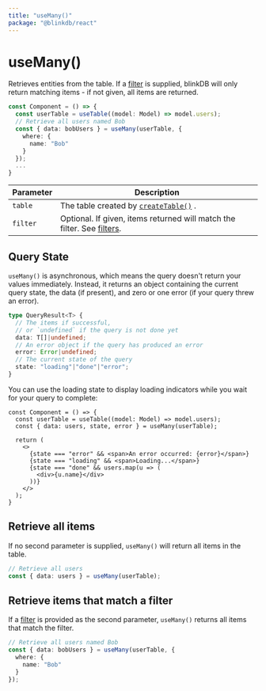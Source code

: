 ```yaml
---
title: "useMany()"
package: "@blinkdb/react"
---
```


# useMany()

Retrieves entities from the table. If a [filter](/docs/filters) is supplied, blinkDB will only
return matching items - if not given, all items are returned.

```ts
const Component = () => {
  const userTable = useTable((model: Model) => model.users);
  // Retrieve all users named Bob
  const { data: bobUsers } = useMany(userTable, {
    where: {
      name: "Bob"
    }
  });
  ...
}
```

| Parameter | Description                                                                             |
| --------- | --------------------------------------------------------------------------------------- |
| `table`   | The table created by [`createTable()`](createtable) .                                   |
| `filter`  | Optional. If given, items returned will match the filter. See [filters](/docs/filters). |

## Query State

`useMany()` is asynchronous, which means the query doesn't return your values immediately.
Instead, it returns an object containing the current query state, the data (if present), and zero or one error (if your query threw an error).

```ts
type QueryResult<T> {
  // The items if successful,
  // or `undefined` if the query is not done yet
  data: T[]|undefined;
  // An error object if the query has produced an error
  error: Error|undefined;
  // The current state of the query
  state: "loading"|"done"|"error";
}
```

You can use the loading state to display loading indicators while you wait for your query to complete:

```tsx
const Component = () => {
  const userTable = useTable((model: Model) => model.users);
  const { data: users, state, error } = useMany(userTable);

  return (
    <>
      {state === "error" && <span>An error occurred: {error}</span>}
      {state === "loading" && <span>Loading...</span>}
      {state === "done" && users.map(u => (
        <div>{u.name}</div>
      ))}
    </>
  );
}
```

## Retrieve all items

If no second parameter is supplied, `useMany()` will return all items in the table.

```ts
// Retrieve all users
const { data: users } = useMany(userTable);
```

## Retrieve items that match a filter

If a [filter](/docs/filters) is provided as the second parameter, `useMany()` returns all items that match the filter.

```ts
// Retrieve all users named Bob
const { data: bobUsers } = useMany(userTable, {
  where: {
    name: "Bob"
  }
});
```
